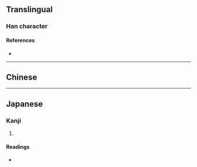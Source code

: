 {{character info/new}}
==Translingual==

===Han character===
{{Han char|rn=79|rad=殳|as=10|sn=14|four=07247|canj=YBHNE|ids=⿰高殳}}

====References====
* {{Han ref|kx=0587.070|dkj=16665|dj=0979.100|hdz=32164.050|uh=6BC3|ud=27587|bh=E269|bd=57961}}

----

==Chinese==
{{zh-see|敲|v}}

----

==Japanese==

===Kanji===
{{ja-kanji|grade=|rs=殳10}}

# {{defn|lang=ja|sort=殳10}}

====Readings====
* {{ja-readings|on=[[かく]] (kaku), [[きょう]] (kyō)|kun=[[たたく]] (tataku)}}